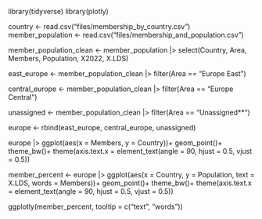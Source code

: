library(tidyverse)
library(plotly)

country <- read.csv("files/membership_by_country.csv")
member_population <- read.csv("files/membership_and_population.csv")

member_population_clean <- member_population |>
  select(Country, Area, Members, Population, X2022, X.LDS)

east_europe <- member_population_clean |> 
  filter(Area == "Europe East")

central_europe <- member_population_clean |> 
  filter(Area == "Europe Central")

unassigned <- member_population_clean |> 
  filter(Area == "Unassigned**")

europe <- rbind(east_europe, central_europe, unassigned)

europe |> 
  ggplot(aes(x = Members, y = Country))+ 
  geom_point()+
  theme_bw()+
  theme(axis.text.x = element_text(angle = 90, hjust = 0.5, vjust = 0.5))

member_percent <- europe |> 
  ggplot(aes(x = Country, y = Population, text = X.LDS, words = Members))+
  geom_point()+
  theme_bw()+
  theme(axis.text.x = element_text(angle = 90, hjust = 0.5, vjust = 0.5))

ggplotly(member_percent, tooltip = c("text", "words"))